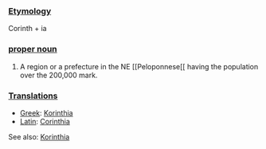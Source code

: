 ===[[Etymology]]===

Corinth + ia

===[[proper noun]]===

#A region or a prefecture in the NE [[Peloponnese[[ having the population over the 200,000 mark.

===[[Translations]]===

*[[Greek]]: [[Korinthia]]
*[[Latin]]: [[Corinthia]]

See also: [[en:Corinthia|Korinthia]]